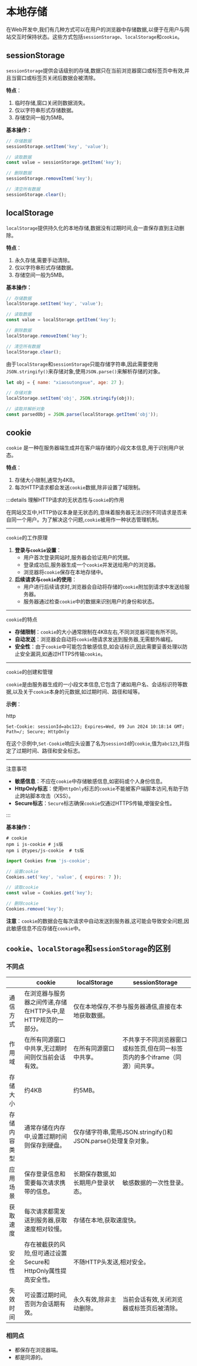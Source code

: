 # 本地存储

在Web开发中,我们有几种方式可以在用户的浏览器中存储数据,以便于在用户与网站交互时保持状态。这些方式包括`sessionStorage`、`localStorage`和`cookie`。

## sessionStorage

`sessionStorage`提供会话级别的存储,数据只在当前浏览器窗口或标签页中有效,并且当窗口或标签页关闭后数据会被清除。

**特点**：

1. 临时存储,窗口关闭则数据消失。
2. 仅以字符串形式存储数据。
3. 存储空间一般为5MB。

**基本操作：**

```js
// 存储数据
sessionStorage.setItem('key', 'value');

// 读取数据
const value = sessionStorage.getItem('key');

// 删除数据
sessionStorage.removeItem('key');

// 清空所有数据
sessionStorage.clear();
```

## localStorage

`localStorage`提供持久化的本地存储,数据没有过期时间,会一直保存直到主动删除。

**特点**：

1. 永久存储,需要手动清除。
2. 仅以字符串形式存储数据。
3. 存储空间一般为5MB。

**基本操作：**

```js
// 存储数据
localStorage.setItem('key', 'value');

// 读取数据
const value = localStorage.getItem('key');

// 删除数据
localStorage.removeItem('key');

// 清空所有数据
localStorage.clear();
```

由于`localStorage`和`sessionStorage`只能存储字符串,因此需要使用`JSON.stringify()`来存储对象,使用`JSON.parse()`来解析存储的对象。

```js
let obj = { name: "xiaosutongxue", age: 27 };

// 存储对象
localStorage.setItem('obj', JSON.stringify(obj));

// 读取并解析对象
const parsedObj = JSON.parse(localStorage.getItem('obj'));
```



## cookie

`cookie` 是一种在服务器端生成并在客户端存储的小段文本信息,用于识别用户状态。

**特点**：

1. 存储大小限制,通常为4KB。
2. 每次HTTP请求都会发送`cookie`数据,除非设置了域限制。

:::details 理解HTTP请求的无状态性与`cookie`的作用

在网站交互中,HTTP协议本身是无状态的,意味着服务器无法识别不同请求是否来自同一个用户。为了解决这个问题,`cookie`被用作一种状态管理机制。

-----

`cookie`的工作原理

1. **登录与`cookie`设置**：
   - 用户首次登录网站时,服务器会验证用户的凭据。
   - 登录成功后,服务器生成一个`cookie`并发送给用户的浏览器。
   - 浏览器将`cookie`保存在本地存储中。
2. **后续请求与`cookie`的使用**：
   - 用户进行后续请求时,浏览器会自动将存储的`cookie`附加到请求中发送给服务器。
   - 服务器通过检查`cookie`中的数据来识别用户的身份和状态。

-----

`cookie`的特点

- **存储限制**：`cookie`的大小通常限制在4KB左右,不同浏览器可能有所不同。
- **自动发送**：浏览器会自动将`cookie`随请求发送到服务器,无需额外编程。
- **安全性**：由于`cookie`中可能包含敏感信息,如会话标识,因此需要妥善处理以防止安全漏洞,如通过HTTPS传输`cookie`。

------

`cookie`的创建和管理

`cookie`是由服务器生成的一小段文本信息,它包含了诸如用户名、会话标识符等数据,以及关于`cookie`本身的元数据,如过期时间、路径和域等。

**示例**：

http

```http
Set-Cookie: sessionId=abc123; Expires=Wed, 09 Jun 2024 10:18:14 GMT; Path=/; Secure; HttpOnly
```

在这个示例中,`Set-Cookie`响应头设置了名为`sessionId`的`cookie`,值为`abc123`,并指定了过期时间、路径和安全标志。

------

注意事项

- **敏感信息**：不应在`cookie`中存储敏感信息,如密码或个人身份信息。
- **HttpOnly标志**：使用`HttpOnly`标志的`cookie`不能被客户端脚本访问,有助于防止跨站脚本攻击（XSS）。
- **Secure标志**：`Secure`标志确保`cookie`仅通过HTTPS传输,增强安全性。

:::

**基本操作：**

```shell
# cookie
npm i js-cookie # js版
npm i @types/js-cookie	# ts版
```

```js
import Cookies from 'js-cookie';

// 设置cookie
Cookies.set('key', 'value', { expires: 7 });

// 读取cookie
const value = Cookies.get('key');

// 删除cookie
Cookies.remove('key');
```

**注意**：`cookie`的数据会在每次请求中自动发送到服务器,这可能会导致安全问题,因此敏感信息不应存储在`cookie`中。



## `cookie`、`localStorage`和`sessionStorage`的区别

### 不同点

<table>
	<thead>
		<tr>
			<th></th>
      <th>cookie</th>
      <th>localStorage</th>
      <th>sessionStorage</th>
		</tr>
	</thead>
	<tbody>
		<tr>
			<td>通信方式</td>
      <td>在浏览器与服务器之间传递,存储在HTTP头中,是HTTP规范的一部分。</td>
      <td colspan="2">仅在本地保存,不参与服务器通信,直接在本地获取数据。</td>
		</tr>
    <tr>
			<td>作用域</td>
      <td>在所有同源窗口中共享,无过期时间则仅当前会话有效。</td>
      <td>在所有同源窗口中共享。</td>
      <td>不共享于不同浏览器窗口或标签页,但在同一标签页内的多个iframe（同源）间共享。</td>
		</tr>
    <tr>
			<td>存储大小</td>
      <td>约4KB</td>
      <td colspan="2">约5MB。</td>
		</tr>
    <tr>
			<td>存储内容类型</td>
      <td>通常存储在内存中,设置过期时间则保存到硬盘。</td>
      <td colspan="2">仅存储字符串,需用JSON.stringify()和JSON.parse()处理复杂对象。</td>
		</tr>
    <tr>
			<td>应用场景</td>
      <td>保存登录信息和需要每次请求携带的信息。</td>
      <td>长期保存数据,如长期用户登录状态。</td>
      <td>敏感数据的一次性登录。</td>
		</tr>
    <tr>
			<td>获取速度</td>
      <td>每次请求都需发送到服务器,获取速度相对较慢。</td>
      <td colspan="2">存储在本地,获取速度快。</td>
		</tr>
    <tr>
			<td>安全性</td>
      <td>存在被截获的风险,但可通过设置Secure和HttpOnly属性提高安全性。</td>
      <td colspan="2">不随HTTP头发送,相对安全。</td>
		</tr>
    <tr>
			<td>失效时间</td>
      <td>可设置过期时间,否则为会话期有效。</td>
      <td>永久有效,除非主动删除。</td>
      <td>当前会话有效,关闭浏览器或标签页后被清除。</td>
		</tr>
	</tbody>
</table>

### 相同点
- 都保存在浏览器端。
- 都是同源的。
